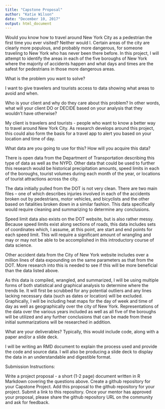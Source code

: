 ```yaml
---
title: "Capstone Proposal"
author: "Katie Wilson"
date: "December 10, 2017"
output: html_document
---
```


Would you know how to travel around New York City as a pedestrian the first time you ever visited? Neither would I. Certain areas of the city are clearly more populous, and probably more dangerous, for someone traveling to New York who has never been there before. In this project, I will attempt to identify the areas in each of the five boroughs of New York where the majority of accidents happen and what days and times are the safest for pedestrians in those more dangerous areas.

What is the problem you want to solve?

I want to give travelers and tourists access to data showing what areas to avoid and when.

Who is your client and why do they care about this problem? In other words, what will your client DO or DECIDE based on your analysis that they wouldn’t have otherwise?

My client is travelers and tourists - people who want to know a better way to travel around New York City. As research develops around this project, this could also form the basis for a travel app to alert you based on your location and time of day.

What data are you going to use for this? How will you acquire this data?

There is open data from the Department of Transportation describing this type of data as well as the NYPD. Other data that could be used to further this research would be historical precipitation amounts, speed limits in each of the boroughs, tourist volumes during each month of the year, or locations of tourist attractions across the city.

The data initially pulled from the DOT is not very clean. There are two main files – one of which describes injuries involved in each of the accidents broken out by pedestrians, motor vehicles, and bicyclists and the other based on fatalities broken down in a similar fashion. This data specifically would require cleaning and summarizing to determine any conclusions.

Speed limit data also exists on the DOT website, but is also rather messy. Because speed limits exist along sections of roads, this data includes sets of coordinates which, I assume, at this point, are start and end points for each speed limit. This will require a significant amount of wrangling and may or may not be able to be accomplished in this introductory course of data science.

Other accident data from the City of New York website includes over a million lines of data expounding on the same parameters as that from the DOT. More research into this is needed to see if this will be more beneficial than the data listed above.

As this data is compiled, wrangled, and summarized, I will be using multiple forms of both statistical and graphical analysis to determine where the trends lie. It will first be scrubbed for any potential outliers and any lines lacking necessary data (such as dates or location) will be excluded. Graphically, I will be including heat maps for the day of week and time of day as well as geographically over the city of New York. Representations of the data over the various years included as well as all five of the boroughs will be utilized and any further conclusions that can be made from these initial summarizations will be researched in addition.

What are your deliverables? Typically, this would include code, along with a paper and/or a slide deck.

I will be writing an RMD document to explain the process used and provide the code and source data. I will also be producing a slide deck to display the data in an understandable and digestible format.

Submission Instructions:

Write a project proposal - a short (1-2 page) document written in R Markdown covering the questions above. 
Create a github repository for your Capstone Project.
Add this proposal to the github repository for your project. 
Submit a link to this repository.
Once your mentor has approved your proposal, please share the github repository URL on the community and ask for feedback.